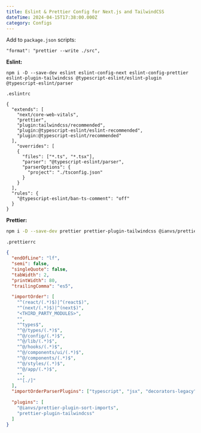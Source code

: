 ```yaml
---
title: Eslint & Prettier Config for Next.js and TailwindCSS
dateTime: 2024-04-15T17:38:00.000Z
category: Configs
---
```

Add to `package.json` scripts:

```
"format": "prettier --write ./src",
```

**Eslint:**

```
npm i -D --save-dev eslint eslint-config-next eslint-config-prettier eslint-plugin-tailwindcss @typescript-eslint/eslint-plugin @typescript-eslint/parser
```

`.eslintrc`

```
{
  "extends": [
    "next/core-web-vitals", 
    "prettier",  
    "plugin:tailwindcss/recommended",     
    "plugin:@typescript-eslint/eslint-recommended",
    "plugin:@typescript-eslint/recommended"
  ],
    "overrides": [
    {
      "files": ["*.ts", "*.tsx"],
      "parser": "@typescript-eslint/parser",
      "parserOptions": {
        "project": "./tsconfig.json"
      }
    }
  ],
  "rules": {
    "@typescript-eslint/ban-ts-comment": "off"
  }
}
```



**Prettier:**

```bash
npm i -D --save-dev prettier prettier-plugin-tailwindcss @ianvs/prettier-plugin-sort-imports
```

`.prettierrc`

```json
{
  "endOfLine": "lf",
  "semi": false,
  "singleQuote": false,
  "tabWidth": 2,
  "printWidth": 80,
  "trailingComma": "es5",

  "importOrder": [
    "^(react/(.*)$)|^(react$)",
    "^(next/(.*)$)|^(next$)",
    "<THIRD_PARTY_MODULES>",
    "",
    "^types$",
    "^@/types/(.*)$",
    "^@/config/(.*)$",
    "^@/lib/(.*)$",
    "^@/hooks/(.*)$",
    "^@/components/ui/(.*)$",
    "^@/components/(.*)$",
    "^@/styles/(.*)$",
    "^@/app/(.*)$",
    "",
    "^[./]"
  ],
  "importOrderParserPlugins": ["typescript", "jsx", "decorators-legacy"],

  "plugins": [
    "@ianvs/prettier-plugin-sort-imports",
    "prettier-plugin-tailwindcss"
  ]
}
```

